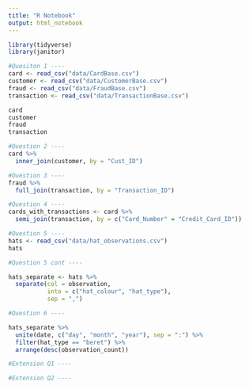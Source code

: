 ```yaml
---
title: "R Notebook"
output: html_notebook
---
```


```r
library(tidyverse)
library(janitor)
```

```r
#Quesiton 1 ----
card <- read_csv("data/CardBase.csv")
customer <- read_csv("data/CustomerBase.csv")
fraud <- read_csv("data/FraudBase.csv")
transaction <- read_csv("data/TransactionBase.csv")
```

```r
card
customer
fraud
transaction
```

```r
#Question 2 ----
card %>% 
  inner_join(customer, by = "Cust_ID")
```

```r
#Question 3 ----
fraud %>% 
  full_join(transaction, by = "Transaction_ID")
```

```r
#Question 4 ----
cards_with_transactions <- card %>%
  semi_join(transaction, by = c("Card_Number" = "Credit_Card_ID"))

```

```r
#Question 5 ----
hats <- read_csv("data/hat_observations.csv")
hats
```


```r
#Question 5 cont ----

hats_separate <- hats %>% 
  separate(col = observation,
           into = c("hat_colour", "hat_type"),
           sep = ",")
```

```r
#Question 6 ----

hats_separate %>% 
  unite(date, c("day", "month", "year"), sep = ":") %>%
  filter(hat_type == "beret") %>% 
  arrange(desc(observation_count))
```

```r
#Extension Q1 ----
```


```r
#Extension Q2 ----
```

